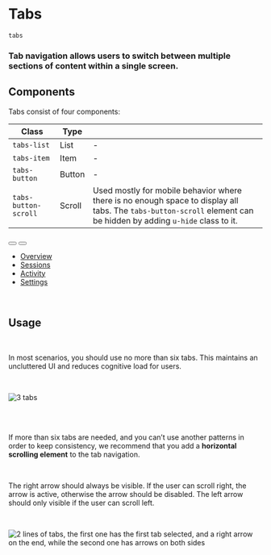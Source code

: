 # Tabs

`tabs`

### Tab navigation allows users to switch between multiple sections of content within a single screen.

## Components

Tabs consist of four components:

| Class                | Type          |             |
| -------------------- | ------------- | ----------- |
| `tabs-list`          | List          | -           |
| `tabs-item`          | Item          | -           |
| `tabs-button`        | Button        | -           |
| `tabs-button-scroll` | Scroll        | Used mostly for mobile behavior where there is no enough space to display all tabs. The `tabs-button-scroll` element can be hidden by adding `u-hide` class to it.             |

<Preview center>
  <div class="tabs" style="width: 350px">
    <button
      class="tabs-button-scroll is-start"
      aria-label="Show items in start side"
    >
      <span class="icon-cheveron-left" aria-hidden="true"></span>
    </button>
    <button
      class="tabs-button-scroll is-end"
      aria-label="Show items in end side"
    >
      <span class="icon-cheveron-right" aria-hidden="true"></span>
    </button>
    <ul class="tabs-list">
      <li class="tabs-item">
        <a class="tabs-button is-selected" href="#">
          <span class="text">Overview</span>
        </a>
      </li>
      <li class="tabs-item">
        <a class="tabs-button" href="#">
          <span class="text">Sessions</span>
        </a>
      </li>
      <li class="tabs-item">
        <a class="tabs-button" href="#">
          <span class="text">Activity</span>
        </a>
      </li>
      <li class="tabs-item">
        <a class="tabs-button" href="#">
          <span class="text">Settings</span>
        </a>
      </li>
    </ul>
  </div>
</Preview>

<br />

## Usage

<br />

In most scenarios, you should use no more than six tabs. This maintains an uncluttered UI and reduces cognitive load for users.

<br />

![3 tabs](/images/tabs-1.svg)

<br />
<br />

If more than six tabs are needed, and you can’t use another patterns in order to keep consistency, we recommend that you add a **horizontal scrolling element** to the tab navigation.

<br />

The right arrow should always be visible. If the user can scroll right, the arrow is active, otherwise the arrow should be disabled. The left arrow should only visible if the user can scroll left.

<br />

![2 lines of tabs, the first one has the first tab selected, and a right arrow on the end, while the second one has arrows on both sides](/images/tabs-2.svg)
